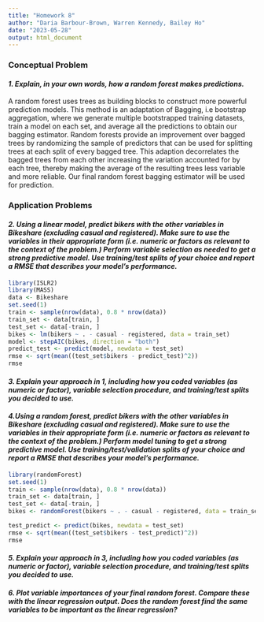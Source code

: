 ```yaml
---
title: "Homework 8"
author: "Daria Barbour-Brown, Warren Kennedy, Bailey Ho"
date: "2023-05-28"
output: html_document
---
```


### Conceptual Problem 
#### *1. Explain, in your own words, how a random forest makes predictions.*

A random forest uses trees as building blocks to construct more powerful prediction models. This method is an adaptation of Bagging, i.e bootstrap aggregation, where we generate multiple bootstrapped training datasets, train a model on each set, and average all the predictions to obtain our bagging estimator. Random forests provide an improvement over bagged trees by randomizing the sample of predictors that can be used for splitting trees at each split of every bagged tree. This adaption decorrelates the bagged trees from each other increasing the variation accounted for by each tree, thereby making the average of the resulting trees less variable and more reliable. Our final random forest bagging estimator will be used for prediction. 

### Application Problems
#### *2. Using a linear model, predict bikers with the other variables in Bikeshare (excluding casual and registered). Make sure to use the variables in their appropriate form (i.e. numeric or factors as relevant to the context of the problem.) Perform variable selection as needed to get a strong predictive model. Use training/test splits of your choice and report a RMSE that describes your model’s performance.*

```r
library(ISLR2)
library(MASS)
data <- Bikeshare
set.seed(1)
train <- sample(nrow(data), 0.8 * nrow(data))
train_set <- data[train, ]
test_set <- data[-train, ]
bikes <- lm(bikers ~ . - casual - registered, data = train_set)
model <- stepAIC(bikes, direction = "both")
predict_test <- predict(model, newdata = test_set)
rmse <- sqrt(mean((test_set$bikers - predict_test)^2))
rmse
```

#### *3. Explain your approach in 1, including how you coded variables (as numeric or factor), variable selection procedure, and training/test splits you decided to use.*



#### *4.Using a random forest, predict bikers with the other variables in Bikeshare (excluding casual and registered). Make sure to use the variables in their appropriate form (i.e. numeric or factors as relevant to the context of the problem.) Perform model tuning to get a strong predictive model. Use training/test/validation splits of your choice and report a RMSE that describes your model’s performance.*
```r
library(randomForest)
set.seed(1)
train <- sample(nrow(data), 0.8 * nrow(data))
train_set <- data[train, ]
test_set <- data[-train, ]
bikes <- randomForest(bikers ~ . - casual - registered, data = train_set, mtry = 6, importance = TRUE)

test_predict <- predict(bikes, newdata = test_set)
rmse <- sqrt(mean((test_set$bikers - test_predict)^2))
rmse
```

#### *5. Explain your approach in 3, including how you coded variables (as numeric or factor), variable selection procedure, and training/test splits you decided to use.*



#### *6. Plot variable importances of your final random forest. Compare these with the linear regression output. Does the random forest find the same variables to be important as the linear regression?*